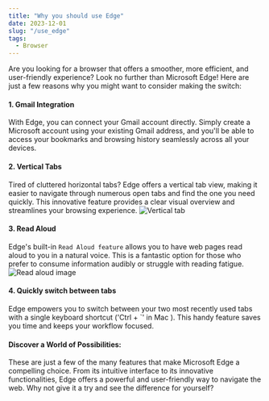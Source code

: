 ```yaml
---
title: "Why you should use Edge"
date: 2023-12-01
slug: "/use_edge"
tags:
  - Browser
---
```


Are you looking for a browser that offers a smoother, more efficient, and user-friendly experience? Look no further than Microsoft Edge! Here are just a few reasons why you might want to consider making the switch:

#### 1. Gmail Integration

With Edge, you can connect your Gmail account directly. Simply create a Microsoft account using your existing Gmail address, and you'll be able to access your bookmarks and browsing history seamlessly across all your devices.

#### 2. Vertical Tabs

Tired of cluttered horizontal tabs? Edge offers a vertical tab view, making it easier to navigate through numerous open tabs and find the one you need quickly. This innovative feature provides a clear visual overview and streamlines your browsing experience.
![Vertical tab](./vertical-tab.png)

#### 3. Read Aloud

Edge's built-in `Read Aloud feature` allows you to have web pages read aloud to you in a natural voice. This is a fantastic option for those who prefer to consume information audibly or struggle with reading fatigue.
![Read aloud image](./readaloud.png)

#### 4. Quickly switch between tabs

Edge empowers you to switch between your two most recently used tabs with a single keyboard shortcut ('Ctrl + `' in Mac ). This handy feature saves you time and keeps your workflow focused.

#### Discover a World of Possibilities:

These are just a few of the many features that make Microsoft Edge a compelling choice. From its intuitive interface to its innovative functionalities, Edge offers a powerful and user-friendly way to navigate the web. Why not give it a try and see the difference for yourself?
